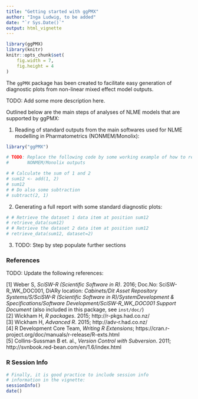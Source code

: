 ```yaml
---
title: "Getting started with ggPMX"
author: "Inga Ludwig, to be added"
date: "`r Sys.Date()`"
output: html_vignette
---
```

<!--
%\VignetteEngine{knitr::rmarkdown}
%\VignetteIndexEntry{Getting started with ggPMX}
-->

```r
library(ggPMX)
library(knitr)
knitr::opts_chunk$set(
    fig.width = 7,
    fig.height = 4
)

```


The `ggPMX` package has been created to facilitate easy generation of diagnostic 
plots from non-linear mixed effect model outputs.  

TODO: Add some more description here.  

Outlined below are the main steps of analyses of NLME models that are supported 
by ggPMX:

1. Reading of standard outputs from the main softwares used for NLME modelling
in Pharmatometrics (NONMEM/Monolix):

```r
library("ggPMX")

# TODO: Replace the following code by some working example of how to read 
#       NONMEM/Monolix outputs

# # Calculate the sum of 1 and 2
# sum12 <- add(1, 2)
# sum12
# # Do also some subtraction
# subtract(2, 1)
```

2. Generating a full report with some standard diagnostic plots:

```r
# # Retrieve the dataset 1 data item at position sum12
# retrieve_data(sum12)
# # Retrieve the dataset 2 data item at position sum12
# retrieve_data(sum12, dataset=2)
```

3. TODO: Step by step populate further sections


### References

TODO: Update the following references:  

[1] Weber S, _SciSW-R (Scientific Software in R)_. 2016; Doc.No: SciSW-R_WK_DOC001,
DiARy location: *Cabinets/Dit Asset Repository Systems/S/SciSW-R (Scientific Software in R)/SystemDevelopment & Specifications/Software Development/SciSW-R_WK_DOC001 Support Document* (also included in this package, see `inst/doc/`)  
[2] Wickham H, _R packages_. 2015; http://r-pkgs.had.co.nz/  
[3] Wickham H, _Advanced R_. 2015; http://adv-r.had.co.nz/  
[4] R Development Core Team, _Writing R Extensions_; https://cran.r-project.org/doc/manuals/r-release/R-exts.html  
[5] Collins-Sussman B et. al., _Version Control with Subversion_. 2011; http://svnbook.red-bean.com/en/1.6/index.html  

### R Session Info

```r
# Finally, it is good practice to include session info
# information in the vignette:
sessionInfo()
date()
```

